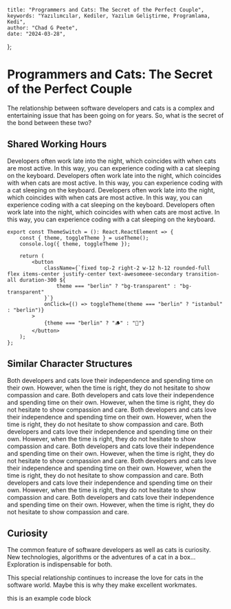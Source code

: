 	title: "Programmers and Cats: The Secret of the Perfect Couple",
	keywords: "Yazılımcılar, Kediler, Yazılım Geliştirme, Programlama, Kedi",
	author: "Chad G Peete",
	date: "2024-03-28",
};

# Programmers and Cats: The Secret of the Perfect Couple

The relationship between software developers and cats is a complex and entertaining issue that has been going on for years. So, what is the secret of the bond between these two?

## Shared Working Hours

Developers often work late into the night, which coincides with when cats are most active. In this way, you can experience coding with a cat sleeping on the keyboard. Developers often work late into the night, which coincides with when cats are most active. In this way, you can experience coding with a cat sleeping on the keyboard. Developers often work late into the night, which coincides with when cats are most active. In this way, you can experience coding with a cat sleeping on the keyboard. Developers often work late into the night, which coincides with when cats are most active. In this way, you can experience coding with a cat sleeping on the keyboard.

```tsx
export const ThemeSwitch = (): React.ReactElement => {
	const { theme, toggleTheme } = useTheme();
	console.log({ theme, toggleTheme });

	return (
		<button
			className={`fixed top-2 right-2 w-12 h-12 rounded-full flex items-center justify-center text-awesomeee-secondary transition-all duration-300 ${
				theme === "berlin" ? "bg-transparent" : "bg-transparent"
			}`}
			onClick={() => toggleTheme(theme === "berlin" ? "istanbul" : "berlin")}
		>
			{theme === "berlin" ? "🪵" : "🤩"}
		</button>
	);
};
```

## Similar Character Structures

Both developers and cats love their independence and spending time on their own. However, when the time is right, they do not hesitate to show compassion and care. Both developers and cats love their independence and spending time on their own. However, when the time is right, they do not hesitate to show compassion and care. Both developers and cats love their independence and spending time on their own. However, when the time is right, they do not hesitate to show compassion and care. Both developers and cats love their independence and spending time on their own. However, when the time is right, they do not hesitate to show compassion and care. Both developers and cats love their independence and spending time on their own. However, when the time is right, they do not hesitate to show compassion and care. Both developers and cats love their independence and spending time on their own. However, when the time is right, they do not hesitate to show compassion and care. Both developers and cats love their independence and spending time on their own. However, when the time is right, they do not hesitate to show compassion and care. Both developers and cats love their independence and spending time on their own. However, when the time is right, they do not hesitate to show compassion and care.

## Curiosity

The common feature of software developers as well as cats is curiosity. New technologies, algorithms or the adventures of a cat in a box... Exploration is indispensable for both.

This special relationship continues to increase the love for cats in the software world. Maybe this is why they make excellent workmates.

this is an example code block
